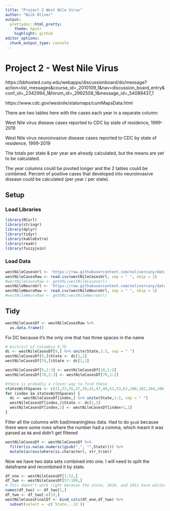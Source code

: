```yaml
---
title: "Project 2 West Nile Virus"
author: "Nick Oliver"
output:
  prettydoc::html_pretty:
    theme: hpstr
    highlight: github
editor_options: 
  chunk_output_type: console
---
```


# Project 2 - West Nile Virus

https://bbhosted.cuny.edu/webapps/discussionboard/do/message?action=list_messages&course_id=_2010109_1&nav=discussion_board_entry&conf_id=_2342994_1&forum_id=_2992508_1&message_id=_54088437_1

https://www.cdc.gov/westnile/statsmaps/cumMapsData.html

There are two tables here with the cases each year in a separate column:

West Nile virus disease cases reported to CDC by state of residence, 1999-2019

West Nile virus neuroinvasive disease cases reported to CDC by state of residence, 1999-2019

The totals per state & per year are already calculated, but the means are yet to be calculated.

The year columns could be pivoted longer and the 2 tables could be combined. Percent of positive cases that developed into neuroinvasive disease could be calculated (per year / per state).

## Setup

### Load Libraries
```r
library(RCurl)
library(stringr)
library(dplyr)
library(tidyr)
library(kableExtra)
library(readr)
library(fuzzyjoin)
```

### Load Data

```r
westNileCasesUrl <- 'https://raw.githubusercontent.com/nolivercuny/data607/master/project2/datasets/westnile/West-Nile-virus-disease-cases-by-state_1999-2019-P.csv'
westNileCasesRaw <- read.csv(westNileCasesUrl, sep = " ", skip = 1)
#westNileCasesRaw <- getURL(westNileCasesUrl)
westNileNeuroUrl <- 'https://raw.githubusercontent.com/nolivercuny/data607/master/project2/datasets/westnile/West-Nile-virus-neuroinvasive-disease-cases-by-state_1999-2019-P.csv'
westNileNeuroRaw <- read.csv(westNileNeuroUrl, sep = " ", skip = 1)
#westNileNeuroRaw <- getURL(westNileNeuroUrl)
```

## Tidy

```r
westNileCasesDf <- westNileCasesRaw %>% 
  as.data.frame()

```

Fix DC because it's the only one that has three spaces in the name
```r
# District of Columbia 9,78
dc <- westNileCasesDf[9,] %>% unite(State,1:3, sep = " ")
westNileCasesDf[9,]$State <- dc[1,1]
westNileCasesDf[78,]$State <- dc[1,1]

westNileCasesDf[9,2:3] <- westNileCasesDf[10,1:2]
westNileCasesDf[78,2:3] <- westNileCasesDf[79,1:2]
```

```r
#there is probably a clever way to find these
statesWithSpaces <- c(31,33,35,37,39,41,47,49,51,53,61,100,102,104,106,108,110,116,118,120,122,130)
for (index in statesWithSpaces) {
  dc <- westNileCasesDf[index,] %>% unite(State,1:2, sep = " ")
  westNileCasesDf[index,]$State <- dc[1,1]
  westNileCasesDf[index,2] <- westNileCasesDf[index+1,1]
}
```

Filter all the columns with bad/meaningless data. Had to do `gsub` because there were some rows where the number had a comma, which meant it was parsed as `NA` and didn't get filtered
```r
westNileCasesDf <- westNileCasesDf %>% 
  filter(is.na(as.numeric(gsub(",", "",State)))) %>% 
  mutate(across(where(is.character), str_trim))
```

Now we have two data sets combined into one. I will need to split the dataframe and recombined it by state.

```r
df_one <- westNileCasesDf[1:52,]
df_two <- westNileCasesDf[57:109,]
# this doesn't work right because the state, 2010, and 2011 have whitespace in them
names(df_two) <- df_two[1,]
df_two <- df_two[-c(1),]
westNileCasesFinalDf <- bind_cols(df_one,df_two) %>% 
  subset(select = -c(`State...13`))
```

